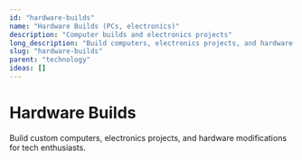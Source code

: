 ```yaml
---
id: "hardware-builds"
name: "Hardware Builds (PCs, electronics)"
description: "Computer builds and electronics projects"
long_description: "Build computers, electronics projects, and hardware modifications"
slug: "hardware-builds"
parent: "technology"
ideas: []
---
```


# Hardware Builds

Build custom computers, electronics projects, and hardware modifications for tech enthusiasts.